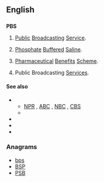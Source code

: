 {{wikipedia|PBS (disambiguation)}}
==English==

==={{initialism-old|en}}===
'''PBS'''

# {{US|television}} [[public|Public]] [[broadcasting|Broadcasting]] [[service|Service]]. {{defdate|Launched 1970.}}
# {{US|biology}} [[phosphate|Phosphate]] [[buffered|Buffered]] [[saline|Saline]].
# {{Australia}} [[pharmaceutical|Pharmaceutical]] [[benefits|Benefits]] [[scheme|Scheme]]. {{defdate|Established 1948.}}
# {{context|Malta}} Public Broadcasting [[services|Services]].

====See also====
* {{sense|Public Broadcasting Service}}
** [[NPR]] , [[ABC]] , [[NBC]] , [[CBS]]
** {{pedia|Public Broadcasting Service}}
* {{pedia|Phosphate buffered saline}}
* {{pedia|Pharmaceutical Benefits Scheme}}
* {{pedia|Public Broadcasting Services}}

===Anagrams===
* [[bps#English|bps]] 
* [[BSP#English|BSP]]
* [[PSB#English|PSB]]